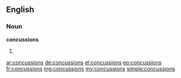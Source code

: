 ==English==

===Noun===
'''concussions'''

# {{plural of|concussion}}

[[ar:concussions]]
[[de:concussions]]
[[el:concussions]]
[[eo:concussions]]
[[fr:concussions]]
[[mg:concussions]]
[[my:concussions]]
[[simple:concussions]]
